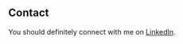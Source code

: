 ## Contact

You should definitely connect with me on [LinkedIn](https://www.linkedin.com/in/meghna-varma-381282186/).